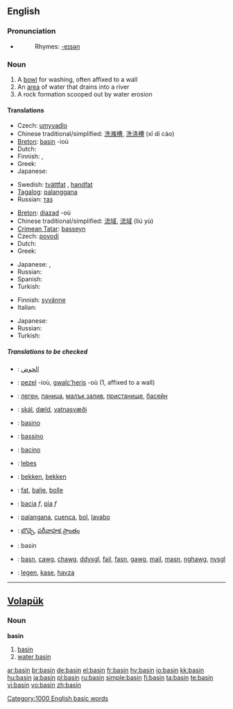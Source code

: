 ==English==
{{wikipedia}}

===Pronunciation===
* {{audio|en-us-basin.ogg|Audio (US)}}
*: Rhymes: [[Rhymes:English:-eɪsən|-eɪsən]]

===Noun===
{{en-noun}}

# A [[bowl]] for washing, often affixed to a wall
# An [[area]] of water that drains into a river
# A rock formation scooped out by water erosion

====Translations====
{{trans-top|A bowl for washing, often affixed to a wall}}
* Czech: [[umyvadlo]] {{n}}
* Chinese traditional/simplified: [[洗滌槽]], [[洗涤槽]] (xǐ dí cáo) 
* [[Breton]]: [[basin]] {{f}} -ioù
* Dutch: {{t+|nl|bassin|n}}
* Finnish: {{t+|fi|amme}}, {{t-|fi|pesuallas}}
* Greek: {{t|el|νιπτήρας|m|sc=Grek}}
* Japanese: {{t-|ja|たらい|tr=tarai|sc=Jpan}}
{{trans-mid}}
* Swedish: [[tvättfat]] {{n}}, [[handfat]] {{n}}
* [[Tagalog]]: [[palanggana]] {{n}}
* Russian: [[таз]]
{{trans-bottom}}

{{trans-top|An area of water that drains into a river}}
* [[Breton]]: [[diazad]] {{m}} -où
* Chinese traditional/simplified: [[流域]], [[流域]] (liú yù)
* [[Crimean Tatar]]: [[basseyn]]
* Czech: [[povodí]] {{n}}
* Dutch: {{t+|nl|stroomgebied|n}}
* Greek: {{t|el|λεκάνη απορροής|f|sc=Grek}}
{{trans-mid}}
* Japanese: {{t|ja|sc=Jpan|盆地|tr=bonchi}}, {{t|ja|sc=Jpan|流域|tr=ryūiki}}
* Russian: {{t+|ru|бассейн|sc=Cyrl}}
* Spanish: {{t+|es|Cuenca}}
* Turkish: {{t+|tr|havza}}
{{trans-bottom}}

{{trans-top|A rock formation scooped out by water erosion}}
* Finnish: [[syvänne]]
* Italian: {{t+|it|conca}}
{{trans-mid}}
* Japanese: {{t|ja|sc=Jpan|入り江|tr=irie}}
* Russian: {{t+|ru|бассейн|sc=Cyrl}}
* Turkish: {{t+|tr|koy}}
{{trans-bottom}}

=====Translations to be checked=====
{{checktrans}}
{{top}}
* {{ttbc|Arabic}}: [[الحوض]]
* {{ttbc|Breton}}: [[pezel]] {{f}} -ioù, [[gwalc'heris]] {{m}} -où (1, affixed to a wall)
* {{ttbc|Bulgarian}}: [[леген]], [[паница]], [[малък залив]], [[пристанище]], [[басейн]]
* {{ttbc|Icelandic}}: [[skál]], [[dæld]], [[vatnasvæði]]
* {{ttbc|Ido}}: [[basino]]
* {{ttbc|Interlingua}}: [[bassino]]
* {{ttbc|Italian}}: [[bacino]]
{{mid}}
* {{ttbc|Latin}}: [[lebes]]
* {{ttbc|Dutch}}: [[bekken]], [[bekken]]
* {{ttbc|Norwegian}}: [[fat]], [[balje]], [[bolle]]
* {{ttbc|Portuguese}}: [[bacia]] ''f'', [[pia]] ''f''
* {{ttbc|Spanish}}: [[palangana]], [[cuenca]], [[bol]], [[lavabo]]
* {{ttbc|Telugu}}: [[బొచ్చె]], [[పరీవాహక ప్రాంతం]]
* {{ttbc|Volapük}}: basin
* {{ttbc|Welsh}}: [[basn]], [[cawg]], [[chawg]], [[ddysgl]], [[fail]], [[fasn]], [[gawg]], [[mail]], [[masn]], [[nghawg]], [[nysgl]]
* {{ttbc|Turkish}}: [[legen]], [[kase]], [[havza]]
{{bottom}}

[[Category:1000 English basic words]]

----

==[[Volapük]]==

===Noun===
'''basin'''

# [[basin]]
# [[water basin]]

[[ar:basin]]
[[br:basin]]
[[de:basin]]
[[el:basin]]
[[fr:basin]]
[[hy:basin]]
[[io:basin]]
[[kk:basin]]
[[hu:basin]]
[[ja:basin]]
[[pl:basin]]
[[ru:basin]]
[[simple:basin]]
[[fi:basin]]
[[ta:basin]]
[[te:basin]]
[[vi:basin]]
[[vo:basin]]
[[zh:basin]]